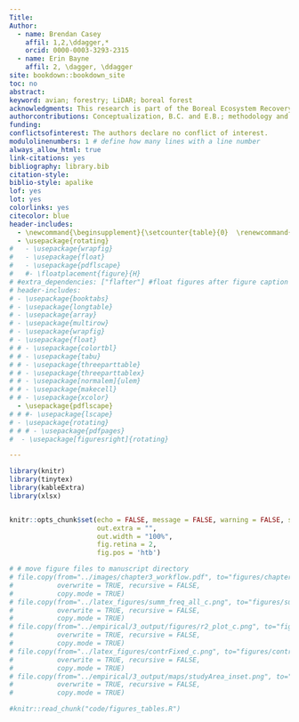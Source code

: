 ```yaml
---
Title:  
Author:
  - name: Brendan Casey
    affil: 1,2,\ddagger,*
    orcid: 0000-0003-3293-2315
  - name: Erin Bayne
    affil: 2, \dagger, \ddagger
site: bookdown::bookdown_site
toc: no
abstract: 
keyword: avian; forestry; LiDAR; boreal forest
acknowledgments: This research is part of the Boreal Ecosystem Recovery and Assessment (BERA) project ([www.bera-project.org](http://www.bera-project.org)), and was supported by a Natural Sciences and Engineering Research Council of Canada Alliance Grant (ALLRP 548285 - 19) in conjunction with Alberta-Pacific Forest Industries, Alberta Biodiversity Monitoring Institute, Canadian Natural Resources Ltd., Cenovus Energy, ConocoPhillips Canada,  Imperial Oil Ltd., and Natural Resources Canada. This research is also part of the Boreal Avian Modelling (BAM) Project ([borealbirds.ca](https://borealbirds.ca/)). We are thankful to Chris Bater for providing summarized LiDAR metrics, Greg McDermid for helping conceptualize this project, and all of the Bioacoustic Unit project leads who gathered and processed bird data.
authorcontributions: Conceptualization, B.C. and E.B.; methodology and formal analysis, B.C.; writing—original draft preparation, B.C.; writing—review and editing, B.C. and E.B; funding acquisition, B.C. and E.B. All authors have read and agreed to the published version of the manuscript.
funding:
conflictsofinterest: The authors declare no conflict of interest. 
modulolinenumbers: 1 # define how many lines with a line number
always_allow_html: true
link-citations: yes
bibliography: library.bib   
citation-style: 
biblio-style: apalike
lof: yes
lot: yes
colorlinks: yes
citecolor: blue
header-includes:
  - \newcommand{\beginsupplement}{\setcounter{table}{0}  \renewcommand{\thetable}{S\arabic{table}} \setcounter{figure}{0} \renewcommand{\thefigure}{S\arabic{figure}}}
  - \usepackage{rotating}
#   - \usepackage{wrapfig}
#   - \usepackage{float}
#   - \usepackage{pdflscape}
#   #- \floatplacement{figure}{H}
# #extra_dependencies: ["flafter"] #float figures after figure caption
# header-includes:
# - \usepackage{booktabs}
# - \usepackage{longtable}
# - \usepackage{array}
# - \usepackage{multirow}
# - \usepackage{wrapfig}
# - \usepackage{float}
# # - \usepackage{colortbl}
# # - \usepackage{tabu}
# # - \usepackage{threeparttable}
# # - \usepackage{threeparttablex}
# # - \usepackage[normalem]{ulem}
# # - \usepackage{makecell}
# # - \usepackage{xcolor}
  - \usepackage{pdflscape}
# # #- \usepackage{lscape}
# - \usepackage{rotating}
# # # - \usepackage{pdfpages}
#  - \usepackage[figuresright]{rotating}

---
```



```r

library(knitr)
library(tinytex)
library(kableExtra)
library(xlsx)


knitr::opts_chunk$set(echo = FALSE, message = FALSE, warning = FALSE, signif = 3,
                      out.extra = "",
                      out.width = "100%",
                      fig.retina = 2,
                      fig.pos = 'htb')

# # move figure files to manuscript directory
# file.copy(from="../images/chapter3_workflow.pdf", to="figures/chapter3_workflow.pdf",
#           overwrite = TRUE, recursive = FALSE,
#           copy.mode = TRUE)
# file.copy(from="../latex_figures/summ_freq_all_c.png", to="figures/summ_freq_all_c.png",
#           overwrite = TRUE, recursive = FALSE,
#           copy.mode = TRUE)
# file.copy(from="../empirical/3_output/figures/r2_plot_c.png", to="figures/r2_plot_c.png",
#           overwrite = TRUE, recursive = FALSE,
#           copy.mode = TRUE)
# file.copy(from="../latex_figures/contrFixed_c.png", to="figures/contrFixed_c.png",
#           overwrite = TRUE, recursive = FALSE,
#           copy.mode = TRUE)
# file.copy(from="../empirical/3_output/maps/studyArea_inset.png", to="figures/studyArea_inset.png",
#           overwrite = TRUE, recursive = FALSE,
#           copy.mode = TRUE)

#knitr::read_chunk("code/figures_tables.R")

```

